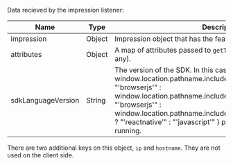 
Data recieved by the impression listener:

| **Name** | **Type** | **Description** |
| --- | --- | --- | 
| impression | Object | Impression object that has the feature, key, treatment, label, etc. |
| attributes | Object | A map of attributes passed to `getTreatment`/`getTreatments` (if any). |
| sdkLanguageVersion | String | The version of the SDK. In this case the language is { window.location.pathname.includes("Browser%20SDK") ? "'browserjs'" : window.location.pathname.includes("Angular%20utilities") ? "'browserjs'" : window.location.pathname.includes("React%20Native%20SDK") ? "'reactnative'" : "'javascript'" } plus the version currently running. |

There are two additional keys on this object, `ip` and `hostname`. They are not used on the client side.